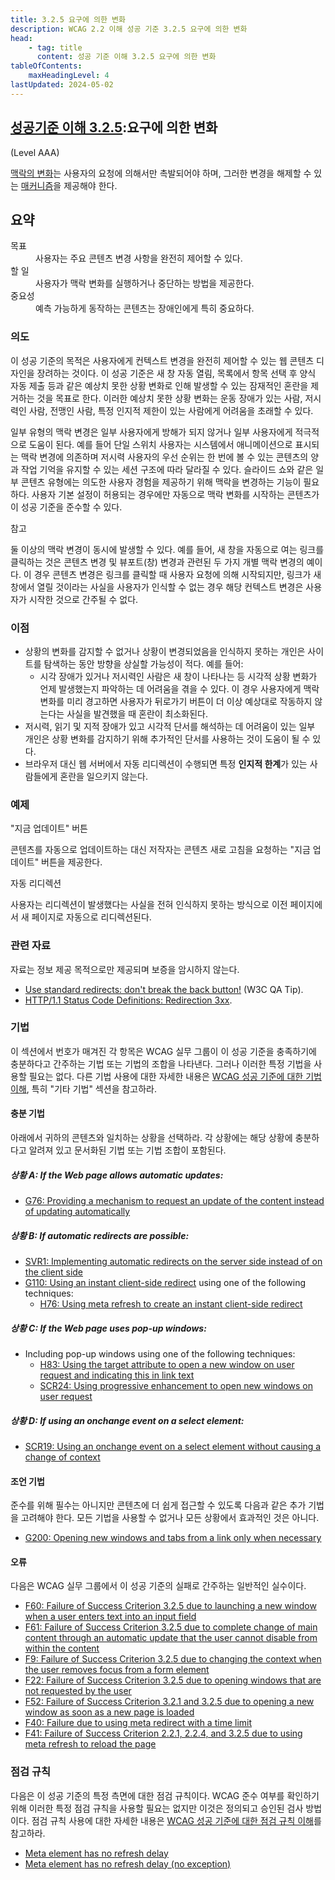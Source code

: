 ```yaml
---
title: 3.2.5 요구에 의한 변화
description: WCAG 2.2 이해 성공 기준 3.2.5 요구에 의한 변화
head:
    - tag: title
      content: 성공 기준 이해 3.2.5 요구에 의한 변화
tableOfContents:
    maxHeadingLevel: 4
lastUpdated: 2024-05-02
---
```



## [성공기준 이해 3.2.5](https://w3.org/TR/WCAG22#change-on-request):요구에 의한 변화 

(Level AAA)

<Card title="성공 기준(SC)"></Card>

[맥락의 변화](../../../glossary/changes-of-context)는 사용자의 요청에 의해서만 촉발되어야 하며, 그러한 변경을 해제할 수 있는 [매커니즘](../../../glossary/mechanism)을 제공해야 한다.

## 요약

<dl>
<dt>목표</dt>
<dd>사용자는 주요 콘텐츠 변경 사항을 완전히 제어할 수 있다.</dd>
<dt>할 일</dt>
<dd>사용자가 맥락 변화를 실행하거나 중단하는 방법을 제공한다.</dd>
<dt>중요성</dt>
<dd>예측 가능하게 동작하는 콘텐츠는 장애인에게 특히 중요하다.</dd>
</dl>

### 의도

이 성공 기준의 목적은 사용자에게 컨텍스트 변경을 완전히 제어할 수 있는 웹 콘텐츠 디자인을 장려하는 것이다. 이 성공 기준은 새 창 자동 열림, 목록에서 항목 선택 후 양식 자동 제출 등과 같은 예상치 못한 상황 변화로 인해 발생할 수 있는 잠재적인 혼란을 제거하는 것을 목표로 한다. 이러한 예상치 못한 상황 변화는 운동 장애가 있는 사람, 저시력인 사람, 전맹인 사람, 특정 인지적 제한이 있는 사람에게 어려움을 초래할 수 있다.

일부 유형의 맥락 변경은 일부 사용자에게 방해가 되지 않거나 일부 사용자에게 적극적으로 도움이 된다. 예를 들어 단일 스위치 사용자는 시스템에서 애니메이션으로 표시되는 맥락 변경에 의존하며 저시력 사용자의 우선 순위는 한 번에 볼 수 있는 콘텐츠의 양과 작업 기억을 유지할 수 있는 세션 구조에 따라 달라질 수 있다. 슬라이드 쇼와 같은 일부 콘텐츠 유형에는 의도한 사용자 경험을 제공하기 위해 맥락을 변경하는 기능이 필요하다. 사용자 기본 설정이 허용되는 경우에만 자동으로 맥락 변화를 시작하는 콘텐츠가 이 성공 기준을 준수할 수 있다.

참고

둘 이상의 맥락 변경이 동시에 발생할 수 있다. 예를 들어, 새 창을 자동으로 여는 링크를 클릭하는 것은 콘텐츠 변경 및 뷰포트(창) 변경과 관련된 두 가지 개별 맥락 변경의 예이다. 이 경우 콘텐츠 변경은 링크를 클릭할 때 사용자 요청에 의해 시작되지만, 링크가 새 창에서 열릴 것이라는 사실을 사용자가 인식할 수 없는 경우 해당 컨텍스트 변경은 사용자가 시작한 것으로 간주될 수 없다.

### 이점

*   상황의 변화를 감지할 수 없거나 상황이 변경되었음을 인식하지 못하는 개인은 사이트를 탐색하는 동안 방향을 상실할 가능성이 적다. 예를 들어:
    *   시각 장애가 있거나 저시력인 사람은 새 창이 나타나는 등 시각적 상황 변화가 언제 발생했는지 파악하는 데 어려움을 겪을 수 있다. 이 경우 사용자에게 맥락 변화를 미리 경고하면 사용자가 뒤로가기 버튼이 더 이상 예상대로 작동하지 않는다는 사실을 발견했을 때 혼란이 최소화된다.
*   저시력, 읽기 및 지적 장애가 있고 시각적 단서를 해석하는 데 어려움이 있는 일부 개인은 상황 변화를 감지하기 위해 추가적인 단서를 사용하는 것이 도움이 될 수 있다.
*   브라우저 대신 웹 서버에서 자동 리디렉션이 수행되면 특정 **인지적 한계**가 있는 사람들에게 혼란을 일으키지 않는다.

### 예제

"지금 업데이트" 버튼

콘텐츠를 자동으로 업데이트하는 대신 저작자는 콘텐츠 새로 고침을 요청하는 "지금 업데이트" 버튼을 제공한다.

자동 리디렉션

사용자는 리디렉션이 발생했다는 사실을 전혀 인식하지 못하는 방식으로 이전 페이지에서 새 페이지로 자동으로 리디렉션된다.

### 관련 자료

자료는 정보 제공 목적으로만 제공되며 보증을 암시하지 않는다.

*   [Use standard redirects: don't break the back button!](https://www.w3.org/QA/Tips/reback) (W3C QA Tip).
*   [HTTP/1.1 Status Code Definitions: Redirection 3xx](https://www.w3.org/Protocols/rfc2616/rfc2616-sec10.html#sec10.3).

### 기법

이 섹션에서 번호가 매겨진 각 항목은 WCAG 실무 그룹이 이 성공 기준을 충족하기에 충분하다고 간주하는 기법 또는 기법의 조합을 나타낸다. 그러나 이러한 특정 기법을 사용할 필요는 없다. 다른 기법 사용에 대한 자세한 내용은 [WCAG 성공 기준에 대한 기법 이해](../understanding-techniques), 특히 "기타 기법" 섹션을 참고하라.

#### 충분 기법

아래에서 귀하의 콘텐츠와 일치하는 상황을 선택하라. 각 상황에는 해당 상황에 충분하다고 알려져 있고 문서화된 기법 또는 기법 조합이 포함된다.

##### 상황 A: If the Web page allows automatic updates:

*   [G76: Providing a mechanism to request an update of the content instead of updating automatically](https://www.w3.org/WAI/WCAG22/Techniques/general/G76)

##### 상황 B: If automatic redirects are possible:

*   [SVR1: Implementing automatic redirects on the server side instead of on the client side](https://www.w3.org/WAI/WCAG22/Techniques/server-side-script/SVR1)
*   [G110: Using an instant client-side redirect](https://www.w3.org/WAI/WCAG22/Techniques/general/G110) using one of the following techniques:
    *   [H76: Using meta refresh to create an instant client-side redirect](https://www.w3.org/WAI/WCAG22/Techniques/html/H76)

##### 상황 C: If the Web page uses pop-up windows:

*   Including pop-up windows using one of the following techniques:
    *   [H83: Using the target attribute to open a new window on user request and indicating this in link text](https://www.w3.org/WAI/WCAG22/Techniques/html/H83)
    *   [SCR24: Using progressive enhancement to open new windows on user request](https://www.w3.org/WAI/WCAG22/Techniques/client-side-script/SCR24)

##### 상황 D: If using an onchange event on a select element:

*   [SCR19: Using an onchange event on a select element without causing a change of context](https://www.w3.org/WAI/WCAG22/Techniques/client-side-script/SCR19)

#### 조언 기법

준수를 위해 필수는 아니지만 콘텐츠에 더 쉽게 접근할 수 있도록 다음과 같은 추가 기법을 고려해야 한다. 모든 기법을 사용할 수 없거나 모든 상황에서 효과적인 것은 아니다.

*   [G200: Opening new windows and tabs from a link only when necessary](https://www.w3.org/WAI/WCAG22/Techniques/general/G200)

#### 오류

다음은 WCAG 실무 그룹에서 이 성공 기준의 실패로 간주하는 일반적인 실수이다.

*   [F60: Failure of Success Criterion 3.2.5 due to launching a new window when a user enters text into an input field](https://www.w3.org/WAI/WCAG22/Techniques/failures/F60)
*   [F61: Failure of Success Criterion 3.2.5 due to complete change of main content through an automatic update that the user cannot disable from within the content](https://www.w3.org/WAI/WCAG22/Techniques/failures/F61)
*   [F9: Failure of Success Criterion 3.2.5 due to changing the context when the user removes focus from a form element](https://www.w3.org/WAI/WCAG22/Techniques/failures/F9)
*   [F22: Failure of Success Criterion 3.2.5 due to opening windows that are not requested by the user](https://www.w3.org/WAI/WCAG22/Techniques/failures/F22)
*   [F52: Failure of Success Criterion 3.2.1 and 3.2.5 due to opening a new window as soon as a new page is loaded](https://www.w3.org/WAI/WCAG22/Techniques/failures/F52)
*   [F40: Failure due to using meta redirect with a time limit](https://www.w3.org/WAI/WCAG22/Techniques/failures/F40)
*   [F41: Failure of Success Criterion 2.2.1, 2.2.4, and 3.2.5 due to using meta refresh to reload the page](https://www.w3.org/WAI/WCAG22/Techniques/failures/F41)

### 점검 규칙

다음은 이 성공 기준의 특정 측면에 대한 점검 규칙이다. WCAG 준수 여부를 확인하기 위해 이러한 특정 점검 규칙을 사용할 필요는 없지만 이것은 정의되고 승인된 검사 방법이다. 점검 규칙 사용에 대한 자세한 내용은 [WCAG 성공 기준에 대한 점검 규칙 이해](../understanding-act-rules)를 참고하라.

*   [Meta element has no refresh delay](https://www.w3.org/WAI/standards-guidelines/act/rules/bc659a/)
*   [Meta element has no refresh delay (no exception)](https://www.w3.org/WAI/standards-guidelines/act/rules/bisz58/)

